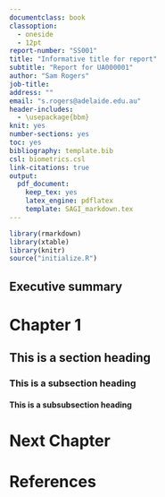 ```yaml
---
documentclass: book
classoption:
  - oneside
  - 12pt
report-number: "SS001"
title: "Informative title for report"
subtitle: "Report for UA000001"
author: "Sam Rogers"
job-title: 
address: ""
email: "s.rogers@adelaide.edu.au"
header-includes:
  - \usepackage{bbm}
knit: yes
number-sections: yes
toc: yes
bibliography: template.bib
csl: biometrics.csl
link-citations: true
output:
  pdf_document:
    keep_tex: yes
    latex_engine: pdflatex
    template: SAGI_markdown.tex
---
```


```r
library(rmarkdown)
library(xtable)
library(knitr)
source("initialize.R")
```

## Executive summary {-}

<!-- \footnotes{Submitted:
           Reviewed:
		   Accepted} -->

\mainmatter
\pagestyle{fancy}

<!-- book class-->

# Chapter 1

## This is a section heading

### This is a subsection heading

#### This is a subsubsection heading

# Next Chapter

<!-- article class

# Section 1

## This is a subection heading

### This is a subsubsection heading

# Next Section

-->

# References {-}




